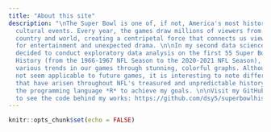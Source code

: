 ```yaml
---
title: "About this site"
description: "\nThe Super Bowl is one of, if not, America's most historic and prized
  cultural events. Every year, the games draw millions of viewers from around the
  country and world, creating a centripetal force that connects us viewers together
  for entertainment and unexpected drama. \n\nIn my second data science project, I
  decided to conduct exploratory data analysis on the first 55 Super Bowls in NFL
  History (from the 1966-1967 NFL Season to the 2020-2021 NFL Season), highlighting
  various trends in our games through stunning, colorful graphs. Although trends visualized through my analysis may
  not seem applicable to future games, it is interesting to note different patterns
  that have arisen throughout NFL's treasured and unpredictable history. \n\nI used
  the programming language *R* to achieve my goals. \n\nVisit my GitHub repository
  to see the code behind my works: https://github.com/dsy5/superbowlhistoryanalysis \n"
---
```


```r
knitr::opts_chunk$set(echo = FALSE)
```

